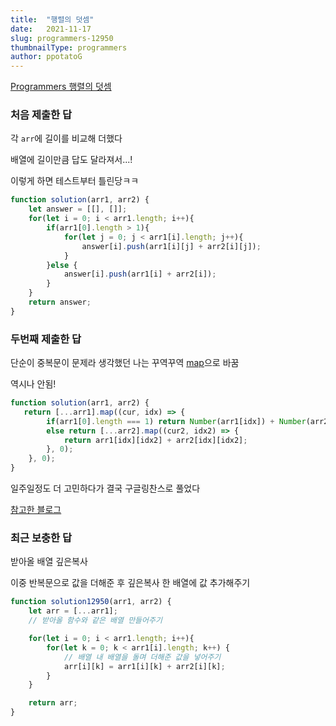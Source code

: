 ```yaml
---
title:  "행렬의 덧셈"
date:   2021-11-17
slug: programmers-12950
thumbnailType: programmers
author: ppotatoG
---
```

[Programmers 행렬의 덧셈](https://programmers.co.kr/learn/courses/30/lessons/12950?language=javascript)

### 처음 제출한 답

각 `arr`에 길이를 비교해 더했다

배열에 길이만큼 답도 달라져서...!

이렇게 하면 테스트부터 틀린당ㅋㅋ
```js
function solution(arr1, arr2) {
    let answer = [[], []];
    for(let i = 0; i < arr1.length; i++){
        if(arr1[0].length > 1){
            for(let j = 0; j < arr1[i].length; j++){
                answer[i].push(arr1[i][j] + arr2[i][j]);
            }
        }else {
            answer[i].push(arr1[i] + arr2[i]);
        }
    }
    return answer;
}
```

### 두번째 제출한 답

단순이 중복문이 문제라 생각했던 나는 꾸역꾸역 [map](https://developer.mozilla.org/ko/docs/Web/JavaScript/Reference/Global_Objects/Array/map)으로 바꿈

역시나 안됨!
```js
function solution(arr1, arr2) {
   return [...arr1].map((cur, idx) => {
        if(arr1[0].length === 1) return Number(arr1[idx]) + Number(arr2[idx]);
        else return [...arr2].map((cur2, idx2) => {
            return arr1[idx][idx2] + arr2[idx][idx2];
        }, 0);
    }, 0);
}
```

일주일정도 더 고민하다가 결국 구글링찬스로 풀었다

[참고한 블로그](https://jo-c.tistory.com/18)

### 최근 보충한 답

받아올 배열 깊은복사

이중 반복문으로 값을 더해준 후 깊은복사 한 배열에 값 추가해주기

```js
function solution12950(arr1, arr2) {
    let arr = [...arr1];
    // 받아올 함수와 같은 배열 만들어주기

    for(let i = 0; i < arr1.length; i++){
        for(let k = 0; k < arr1[i].length; k++) {
            // 배열 내 배열을 돌며 더해준 값을 넣어주기
            arr[i][k] = arr1[i][k] + arr2[i][k];
        }
    }

    return arr;
}
```